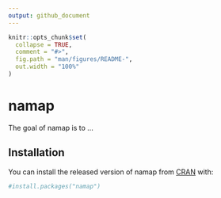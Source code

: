 ```yaml
---
output: github_document
---
```


<!-- README.md is generated from README.Rmd. Please edit that file -->

```r
knitr::opts_chunk$set(
  collapse = TRUE,
  comment = "#>",
  fig.path = "man/figures/README-",
  out.width = "100%"
)
```

# namap

<!-- badges: start -->
<!-- badges: end -->

The goal of namap is to ...

## Installation

You can install the released version of namap from [CRAN](https://CRAN.R-project.org) with:

``` r
#install.packages("namap")
```
